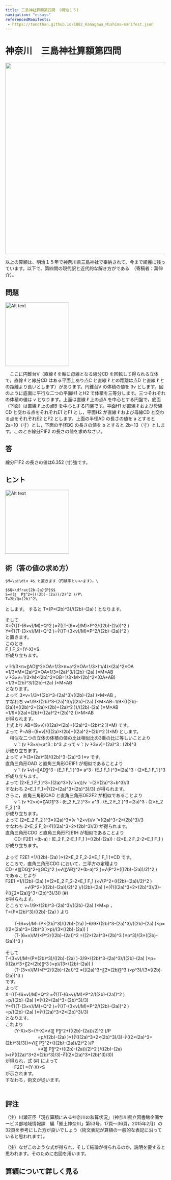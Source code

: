 ```yaml
---
title: 三島神社算額第四問　(明治１５)
navigation: "essays"
referencedManifests:
 - https://tonothan.github.io/1882_Kanagawa_Mishima-manifest.json
---
```


# 神奈川　三島神社算額第四問

<img src="http://127.0.0.1:8182/iiif/2/1882_Kanagawa_Mishima.jpg/full/max/0/default.jpg" width="600" height="auto" />

以上の算額は、明治１５年で神奈川県三島神社で奉納されて、今まで綺麗に残っています。以下で、第四問の現代訳と近代的な解き方がである　（寄稿者：萬伸介）。


## 問題
<img src="https://tonothan.github.io/mishima-kanagawa-schematicdrawing.png" alt="Alt text" width="200" height="auto" />
 
　ここに円錐台V（直線 ℓ を軸に母線となる線分CD を回転して得られる立体で，直線 ℓ と線分CD はある平面上あり点C と直線 ℓ との距離は点D と直線 ℓ との距離より長いとします）があります。円錐台V の体積の値を 3v  とします。図のように底面に平行な二つの平面H1 とH2 で体積を三等分します。三つそれぞれの体積の値は v となります。上面は直線 ℓ 上の点A を中心とする円盤で，底面（下面）は直線 ℓ 上の点B を中心とする円盤です。平面H1 が直線 ℓ および母線CD と交わる点をそれぞれE1 とF1 とし，平面H2 が直線 ℓ および母線CD と交わる点をそれぞれE2 とF2 とします。上面の半径AD の長さの値を a とすると 2a=10（寸）とし，下面の半径BC の長さの値を b とすると 2b=13（寸）とします。このとき線分F1F2 の長さの値を求めなさい。

## 答

線分F1F2 の長さの値は6.352 (寸)強です。

## ヒント

<img src="https://tonothan.github.io/mishima-kanagawa-hintdrawing.png" alt="Alt text" width="200" height="auto" />
 
## 術（答の値の求め方）

    $M=\pi\div 4$ と置きます（円積率といいます）。\

    $$Q=\dfrac{2b-2a}{P}$$
    S=√(〖  P〗^2+(((2b)-(2a))/2)^2 )/P\
    T=2b/Q×(2b)^2\
とします。 すると T=(P×(2b)^3)/((2b)-(2a) ) となります。&nbsp;  

そして\
    X=∛((T-(6×v)/M)÷Q^2 )=∛((T-(6×v)/M)×P^2/((2b)-(2a))^2 )\
    Y=∛((T-(3×v)/M)÷Q^2 )=∛((T-(3×v)/M)×P^2/((2b)-(2a))^2 )\
と置きます。\
このとき\
    F_1 F_2=(Y-X)×S\
が成り立ちます。\
&nbsp;  
v ̂=1/3×π×〖AD〗^2×OA=1/3×π×a^2×OA=1/3×(π/4)×(2a)^2×OA\
    =1/3×M×(2a)^2×OA=1/3×(2a)^3/((2b)-(2a) )×M×AB  \
v ̂+3×v=1/3×M×(2b)^2×OB=1/3×M×(2b)^2×(OA+AB)\
    =1/3×(2b)^3/((2b)-(2a) )×M×AB\
となります。
&nbsp;  
よって 3×v=1/3×((2b)^3-(2a)^3)/((2b)-(2a) )×M×AB ，\
すなわち v=1/9×((2b)^3-(2a)^3)/((2b)-(2a) )×M×AB=1/9×(((2b)-(2a))×((2b)^2+(2a)×(2b)+(2a)^2 ))/((2b)-(2a) )×M×AB\
     =1/9×((2a)×(2b)+((2a)^2+(2b)^2 ))×M×AB\
が得られます。
&nbsp;  
上式より AB=(9×v)/(((2a)×(2b)+((2a)^2+(2b)^2 ))×M) です。
&nbsp;  
よって P=AB=(9×v)/(((2a)×(2b)+((2a)^2+(2b)^2 ))×M) とします。
&nbsp;  
　相似な二つの立体の体積の値の比は相似比の3乗の比に等しいことより\
　　v ̂ ∶ (v ̂+3×v)=a^3 ∶ b^3 よって v ̂ ∶ (v ̂+3×v)=(2a)^3 ∶ (2b)^3\
が成り立ちます。
&nbsp;  
よって v ̂=(3×(2a)^3)/((2b)^3-(2a)^3 )×v です。
&nbsp;  
直角三角形OAD と直角三角形OE1F1 が相似であることより\
　　v ̂ ∶ (v ̂+v)=〖AD〗^3 ∶ (E_1 F_1 )^3= a^3 ∶ (E_1 F_1 )^3=(2a)^3 ∶ (2×E_1 F_1 )^3\
が成り立ちます。
&nbsp;  
よって (2×E_1 F_1 )^3=((2a)^3×(v ̂+v))/v ̂ =(2×(2a)^3+b^3)/3\
すなわち 2×E_1 F_1=∛((2×(2a)^3+(2b)^3)/3) が得られます。
&nbsp;  
さらに，直角三角形OAD と直角三角形OE2F2 が相似であることより\
　　v ̂ ∶ (v ̂+2×v)=〖AD〗^3 ∶ (E_2 F_2 )^3= a^3 ∶ (E_2 F_2 )^3=(2a)^3 ∶ (2×E_2 F_2 )^3\
が成り立ちます。
&nbsp;  
よって (2×E_2 F_2 )^3=((2a)^3×(v ̂+2×v))/v ̂ =((2a)^3+2×(2b)^3)/3\
すなわち 2×E_2 F_2=∛(((2a)^3+2×(2b)^3)/3) が得られます。
&nbsp;  
直角三角形CDG と直角三角形F2E1H が相似であることより\
　　CD∶ F2E1 =(b-a)  ∶  (E_2 F_2-E_1 F_1 )=((2b)-(2a)) ∶ (2×E_2 F_2-2×E_1 F_1 )\
が成り立ちます。\
&nbsp;  
よって F2E1 =1/((2b)-(2a) )×(2×E_2 F_2-2×E_1 F_1 )×CD です。
&nbsp;  
ところで，直角三角形CDG において，三平方の定理より\
    CD=√(〖DG〗^2+〖GC〗^2 )=√(〖AB〗^2+(b-a)^2 )=√(P^2+(((2b)-(2a))/2)^2 )\
であることより\
    F2E1 =1/((2b)-(2a) )×(2×E_2 F_2-2×E_1 F_1 )×√(P^2+(((2b)-(2a))/2)^2 )\
　　　　 =√(P^2+(((2b)-(2a))/2)^2 )/((2b)-(2a) )×(∛(((2a)^3+2×(2b)^3)/3)-∛((〖2×(2a)〗^3+(2b)^3)/3))   (#)\
が得られます。
&nbsp;  
ところで  v=1/9×((2b)^3-(2a)^3)/((2b)-(2a) )×M×p ，\
T=(P×(2b)^3)/((2b)-(2a) ) より\
&nbsp;  
　　T-(6×v)/M=(P×(2b)^3)/((2b)-(2a) )-6/9×((2b)^3-(2a)^3)/((2b)-(2a) )×p=((2×(2a)^3+(2b)^3 )×p)/(3×((2b)-(2a)) )\
　　(T-(6×v)/M)×P^2/((2b)-(2a))^2 =((2×(2a)^3+(2b)^3 )×p^3)/(3×((2b)-(2a))^3 )\
&nbsp;  
そして\
    T-(3×v)/M=(P×(2b)^3)/((2b)-(2a) )-3/9×((2b)^3-(2a)^3)/((2b)-(2a) )×p=(((2a)^3+〖2×(2b)〗^3 )×p)/(3×((2b)-(2a)) )\
　　(T-(3×v)/M)×P^2/((2b)-(2a))^2 =(((2a)^3+〖2×(2b)〗^3 )×p^3)/(3×((2b)-(2a))^3 )\
です。&nbsp;  
よって\
  X=((T-(6×v)/M)÷Q^2 
  =∛((T-(6×v)/M)×P^2/((2b)-(2a))^2 )　\
  =p/((2b)-(2a) )×∛((2×(2a)^3+(2b)^3)/3)\
  Y=∛((T-(3×v)/M)÷Q^2 )=∛((T-(3×v)/M)×P^2/((2b)-(2a))^2 )　　\
  =p/((2b)-(2a) )×∛(((2a)^3+2×(2b)^3)/3)\
となります。&nbsp;    
これより\
　　(Y-X)×S=(Y-X)×√(〖  P〗^2+(((2b)-(2a))/2)^2 )/P\
　　　　　　　 =p/((2b)-(2a) )×(∛(((2a)^3+2×(2b)^3)/3)-∛((2×(2a)^3+(2b)^3)/3))×√(〖  P〗^2+(((2b)-(2a))/2)^2 )/P\
　　　　　　　 =√(〖  P〗^2+(((2b)-(2a))/2)^2 )/((2b)-(2a) )×(∛(((2a)^3+2×(2b)^3)/3)-∛((2×(2a)^3+(2b)^3)/3))\
が得られ，式 (#) によって\
　　F2E1 =(Y-X)×S\
が示されます。&nbsp;    
すなわち，術文が従います。\
　　
## 評注

（注）川瀬正臣「現存算額にみる神奈川の和算状況」（神奈川県立図書館企画サービス部地域情報課　編「郷土神奈川」第53号，17頁～36頁，2015年2月）の32頁を参考にした方が良いでしょう（術文表記が算額の一般的な表記に沿っていると思われます）。

（注）なぜこのような式が得られ，そして結論が得られるのか，説明を要すると思われます。そのために右図を用います。

## 算額について詳しく見る
<Card iiifContent="https://tonothan.github.io/1882_Kanagawa_Mishima-manifest.json" />









